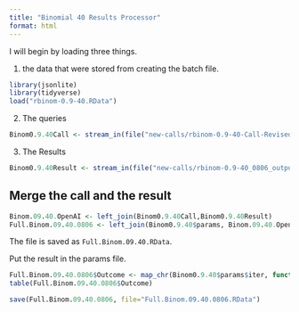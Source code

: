 ```yaml
---
title: "Binomial 40 Results Processor"
format: html
---
```


I will begin by loading three things.  

1. the data that were stored from creating the batch file.

```r
library(jsonlite)
library(tidyverse)
load("rbinom-0.9-40.RData")
```

2. The queries

```r
Binom0.9.40Call <- stream_in(file("new-calls/rbinom-0.9-40-Call-Revised-0806.jsonl"))
```

3. The Results

```r
Binom0.9.40Result <- stream_in(file("new-calls/rbinom-0.9-40_0806_output.jsonl"))
```

## Merge the call and the result

```r
Binom.09.40.OpenAI <- left_join(Binom0.9.40Call,Binom0.9.40Result)
Full.Binom.09.40.0806 <- left_join(Binom0.9.40$params, Binom.09.40.OpenAI)
```

The file is saved as `Full.Binom.09.40.RData`.

Put the result in the params file.

```r
Full.Binom.09.40.0806$Outcome <- map_chr(Binom0.9.40$params$iter, function(x) { unlist(Binom0.9.40Result$response$body$choices[[x]][[2]][2]) })
table(Full.Binom.09.40.0806$Outcome)
```

```r
save(Full.Binom.09.40.0806, file="Full.Binom.09.40.0806.RData")
```

